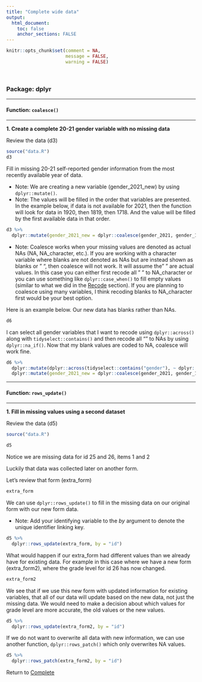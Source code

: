 ```yaml
---
title: "Complete wide data"
output: 
  html_document:
    toc: false
    anchor_sections: FALSE
---
```


```r
knitr::opts_chunk$set(comment = NA,
                      message = FALSE,
                      warning = FALSE)
```

<br>

### Package: dplyr

---

#### Function: `coalesce()`

---

**1\. Create a complete 20-21 gender variable with no missing data**

Review the data (d3)

```r

source("data.R")
d3

```

Fill in missing 20-21 self-reported gender information from the most recently available year of data.

* Note: We are creating a new variable (gender_2021_new) by using `dplyr::mutate()`.
* Note: The values will be filled in the order that variables are presented. In the example below, if data is not available for 2021, then the function will look for data in 1920, then 1819, then 1718. And the value will be filled by the first available data in that order.

```r

d3 %>% 
  dplyr::mutate(gender_2021_new = dplyr::coalesce(gender_2021, gender_1920, gender_1819, gender_1718))

```

* Note: Coalesce works when your missing values are denoted as actual NAs (NA, NA_character, etc.). If you are working with a character variable where blanks are not denoted as NAs but are instead shown as blanks or " ", then coalesce will not work. It will assume the " " are actual values. In this case you can either first recode all " " to NA_character or you can use something like `dplyr::case_when()` to fill empty values (similar to what we did in the [Recode](https://github.com/Cghlewis/data-wrangling-functions/wiki/Recode) section). If you are planning to coalesce using many variables, I think recoding blanks to NA_character first would be your best option. 

Here is an example below. Our new data has blanks rather than NAs.

```r

d6

```

I can select all gender variables that I want to recode using `dplyr::across()` along with `tidyselect::contains()` and then recode all "" to NAs by using `dplyr::na_if()`. Now that my blank values are coded to NA, coalesce will work fine.

```r

d6 %>%
  dplyr::mutate(dplyr::across(tidyselect::contains("gender"), ~ dplyr::na_if(., ""))) %>%
  dplyr::mutate(gender_2021_new = dplyr::coalesce(gender_2021, gender_1920, gender_1819, gender_1718))

```



---

#### Function: `rows_update()`

---

**1\. Fill in missing values using a second dataset**

Review the data (d5)

```r

source("data.R")

d5

```

Notice we are missing data for id 25 and 26, items 1 and 2

Luckily that data was collected later on another form.

Let's review that form (extra_form)

```r

extra_form

```

We can use `dplyr::rows_update()` to fill in the missing data on our original form with our new form data.

* Note: Add your identifying variable to the *by* argument to denote the unique identifier linking key.


```r

d5 %>%
  dplyr::rows_update(extra_form, by = "id")

```

What would happen if our extra_form had different values than we already have for existing data. For example in this case where we have a new form (extra_form2), where the grade level for id 26 has now changed.

```r

extra_form2

```

We see that if we use this new form with updated information for existing variables, that all of our data will update based on the new data, not just the missing data. We would need to make a decision about which values for grade level are more accurate, the old values or the new values.

```r

d5 %>%
  dplyr::rows_update(extra_form2, by = "id")

```

If we do not want to overwrite all data with new information, we can use another function, `dplyr::rows_patch()` which only overwrites NA values.

```r

d5 %>%
  dplyr::rows_patch(extra_form2, by = "id")

```


Return to [Complete](https://github.com/Cghlewis/data-wrangling-functions/wiki/Complete)
